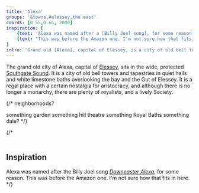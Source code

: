```yaml
---
title: 'Alexa'
groups: '&towns,#elessey,the east'
coords: [0.55,0.66, 2000]
inspiration: [
    {text: 'Alexa was named after a [Billy Joel song], for some reason.', url: 'https://open.spotify.com/track/39cFQHfY6tsdMRmSbFse3X?si=9b25889f5f934d0e'},
    {text: "This was before the Amazon one. I'm not sure how that fits in here."}
]
intro: 'Grand old [Alexa], capital of Elessey, is a city of old bell towers and tapestries in quiet halls and white limestone baths overlooking the bay and the Gut of Elessey. It is a regal place with a certain nostalgia for aristocracy, and although there is no longer a monarchy, there are plenty of royalists, and a lively Society.'
---
```


The grand old city of Alexa, capital of [Elessey](), sits in the wide, protected [Southgate Sound](). It is a city of old bell towers and tapestries in quiet halls and white limestone baths overlooking the bay and the Gut of Elessey. It is a regal place with a certain nostalgia for aristocracy, and although there is no longer a monarchy, there are plenty of royalists, and a lively Society.

{/* neighborhoods?

something garden
something hill
theatre something
Royal Baths
something dale? */}

{/* <br /><br />
## Inspiration

Alexa was named after the Billy Joel song _[Downeaster Alexa](https://open.spotify.com/track/39cFQHfY6tsdMRmSbFse3X?si=9b25889f5f934d0e)_, for some reason. This was before the Amazon one. I'm not sure how that fits in here. */}